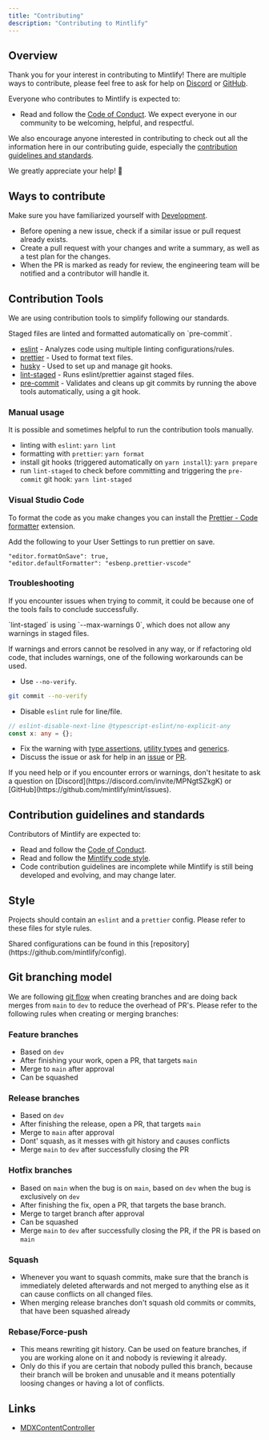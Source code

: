 ```yaml
---
title: "Contributing"
description: "Contributing to Mintlify"
---
```


## Overview

Thank you for your interest in contributing to Mintlify! There are multiple ways to
contribute, please feel free to ask for help on [Discord](https://discord.com/invite/MPNgtSZkgK) or
[GitHub](https://github.com/mintlify/mint/issues).

Everyone who contributes to Mintlify is expected to:

- Read and follow the [Code of Conduct](/code-of-conduct). We expect
  everyone in our community to be welcoming, helpful, and respectful.

We also encourage anyone interested in contributing to check out all the
information here in our contributing guide, especially the
[contribution guidelines and standards](/contributing/#contribution-guidelines-and-standards).

We greatly appreciate your help! 💚

## Ways to contribute

Make sure you have familiarized yourself with [Development](/development).

- Before opening a new issue, check if a similar issue or pull request already exists.
- Create a pull request with your changes and write a summary,
  as well as a test plan for the changes.
- When the PR is marked as ready for review,
  the engineering team will be notified and a contributor will handle it.

## Contribution Tools

We are using contribution tools to simplify following our standards.

<Info>
  Staged files are linted and formatted automatically on `pre-commit`.
</Info>

- [eslint](https://www.npmjs.com/package/eslint) - Analyzes code using multiple linting configurations/rules.
- [prettier](https://www.npmjs.com/package/prettier) - Used to format text files.
- [husky](https://www.npmjs.com/package/husky) - Used to set up and manage git hooks.
- [lint-staged](https://www.npmjs.com/package/lint-staged) - Runs eslint/prettier against staged files.
- [pre-commit](https://git-scm.com/book/en/v2/Customizing-Git-Git-Hooks) - Validates and cleans up git commits
  by running the above tools automatically, using a git hook.

### Manual usage

It is possible and sometimes helpful to run the contribution tools manually.

- linting with `eslint`: `yarn lint`
- formatting with `prettier`: `yarn format`
- install git hooks (triggered automatically on `yarn install`): `yarn prepare`
- run `lint-staged` to check before committing and triggering the `pre-commit` git hook: `yarn lint-staged`

### Visual Studio Code

To format the code as you make changes you can install the [Prettier - Code formatter](https://marketplace.visualstudio.com/items/esbenp.prettier-vscode) extension.

<Tip>Add the following to your User Settings to run prettier on save.</Tip>

```
"editor.formatOnSave": true,
"editor.defaultFormatter": "esbenp.prettier-vscode"
```

### Troubleshooting

If you encounter issues when trying to commit,
it could be because one of the tools fails to conclude successfully.

<Warning>
  `lint-staged` is using `--max-warnings 0`, which does not allow any warnings
  in staged files.
</Warning>

If warnings and errors cannot be resolved in any way,
or if refactoring old code, that includes warnings,
one of the following workarounds can be used.

- Use `--no-verify`.

```bash
git commit --no-verify
```

- Disable `eslint` rule for line/file.

```ts
// eslint-disable-next-line @typescript-eslint/no-explicit-any
const x: any = {};
```

- Fix the warning with [type assertions](https://www.typescriptlang.org/docs/handbook/2/everyday-types.html#type-assertions), [utility types](https://www.typescriptlang.org/docs/handbook/utility-types.html) and [generics](https://www.typescriptlang.org/docs/handbook/2/generics.html).
- Discuss the issue or ask for help in an [issue](https://github.com/mintlify/mint/issues) or [PR](https://github.com/mintlify/mint/pulls).

<Tip>
  If you need help or if you encounter errors or warnings, don't hesitate to ask
  a question on [Discord](https://discord.com/invite/MPNgtSZkgK) or
  [GitHub](https://github.com/mintlify/mint/issues).
</Tip>

## Contribution guidelines and standards

Contributors of Mintlify are expected to:

- Read and follow the [Code of Conduct](/code-of-conduct).
- Read and follow the [Mintlify code style](/contributing/#style).
- Code contribution guidelines are incomplete while Mintlify is still being developed and evolving,
  and may change later.

## Style

Projects should contain an `eslint` and a `prettier` config.
Please refer to these files for style rules.

<Tip>
  Shared configurations can be found in this
  [repository](https://github.com/mintlify/config).
</Tip>

## Git branching model

We are following [git flow](https://www.atlassian.com/git/tutorials/comparing-workflows/gitflow-workflow) when creating branches and are doing back merges from `main` to `dev` to reduce the overhead of PR's. Please refer to the following rules when creating or merging branches:

### Feature branches

- Based on `dev`
- After finishing your work, open a PR, that targets `main`
- Merge to `main` after approval
- Can be squashed

### Release branches

- Based on `dev`
- After finishing the release, open a PR, that targets `main`
- Merge to `main` after approval
- Dont' squash, as it messes with git history and causes conflicts
- Merge `main` to `dev` after successfully closing the PR

### Hotfix branches

- Based on `main` when the bug is on `main`, based on `dev` when the bug is exclusively on `dev`
- After finishing the fix, open a PR, that targets the base branch.
- Merge to target branch after approval
- Can be squashed
- Merge `main` to `dev` after successfully closing the PR, if the PR is based on `main`

### Squash

- Whenever you want to squash commits, make sure that the branch is immediately deleted afterwards and not merged to anything else as it can cause conflicts on all changed files.
- When merging release branches don't squash old commits or commits, that have been squashed already

### Rebase/Force-push

- This means rewriting git history. Can be used on feature branches, if you are working alone on it and nobody is reviewing it already.
- Only do this if you are certain that nobody pulled this branch, because their branch will be broken and unusable and it means potentially loosing changes or having a lot of conflicts.

## Links

- [MDXContentController](/code/mdx-content-controller)
